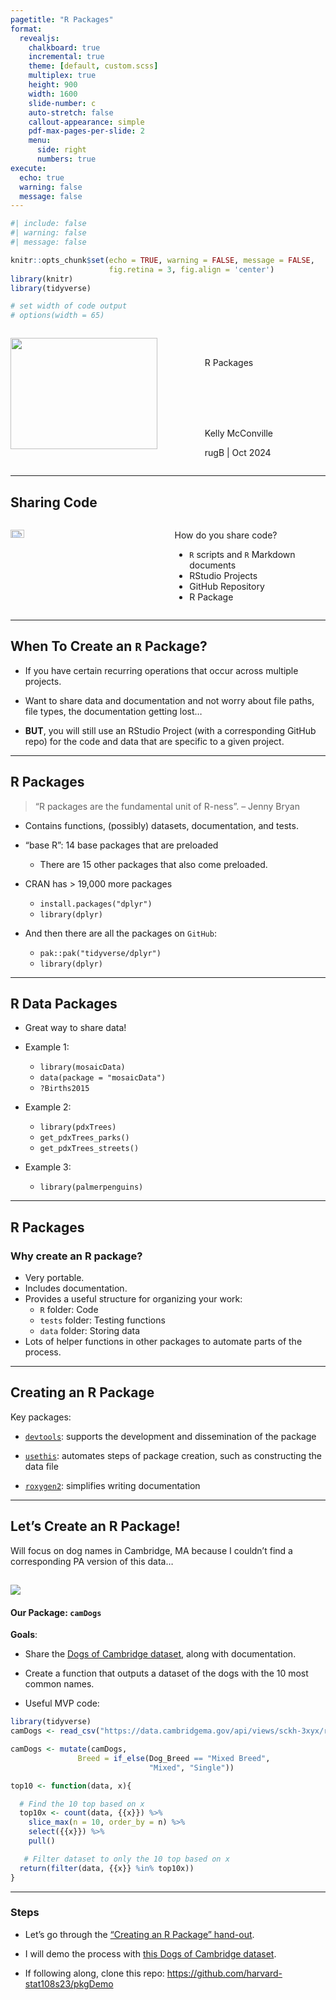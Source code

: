 ```yaml
---
pagetitle: "R Packages"
format: 
  revealjs:
    chalkboard: true
    incremental: true
    theme: [default, custom.scss]
    multiplex: true
    height: 900
    width: 1600
    slide-number: c
    auto-stretch: false
    callout-appearance: simple
    pdf-max-pages-per-slide: 2
    menu: 
      side: right
      numbers: true
execute:
  echo: true
  warning: false
  message: false
---
```


```r
#| include: false
#| warning: false
#| message: false

knitr::opts_chunk$set(echo = TRUE, warning = FALSE, message = FALSE, 
                      fig.retina = 3, fig.align = 'center')
library(knitr)
library(tidyverse)

# set width of code output
# options(width = 65)
```

::::: columns
::: {.column .center width="60%"}
![](img/allison_horst_usethis.png){width="90%"}
:::

::: {.column .center width="40%"}
<br>

[R Packages]{.custom-title}

<br> <br> <br> <br>

[Kelly McConville]{.custom-subtitle}

[rugB \| Oct 2024]{.custom-subtitle}
:::
:::::


---

## Sharing Code

::::: columns
::: {.column .center width="50%"}
![](img/STAT108Logo_Sharing.png){width="30%"}
<br>



:::

::: {.column width="50%"}

How do you share code?


* `R` scripts and `R` Markdown documents
* RStudio Projects
* GitHub Repository
* R Package




:::

:::::

---

## When To Create an `R` Package?

* If you have certain recurring operations that occur across multiple projects.
* Want to share data and documentation and not worry about file paths, file types, the documentation getting lost...

* **BUT**, you will still use an RStudio Project (with a corresponding GitHub repo) for the code and data that are specific to a given project.


---

## R Packages


> "R packages are the fundamental unit of R-ness". -- Jenny Bryan



* Contains functions, (possibly) datasets, documentation, and tests.  

* "base R": 14 base packages that are preloaded
    + There are 15 other packages that also come preloaded.

* CRAN has > 19,000 more packages
    + `install.packages("dplyr")`
    + `library(dplyr)`

* And then there are all the packages on `GitHub`:
    + `pak::pak("tidyverse/dplyr")`
    + `library(dplyr)`


---

## R Data Packages

* Great way to share data!
    
    
* Example 1:
    + `library(mosaicData)`
    + `data(package = "mosaicData")`
    + `?Births2015`



* Example 2:    
    + `library(pdxTrees)`
    + `get_pdxTrees_parks()`
    + `get_pdxTrees_streets()`


* Example 3: 
    + `library(palmerpenguins)`
    

---

## R Packages

### Why create an R package?

* Very portable.
* Includes documentation.
* Provides a useful structure for organizing your work:
    + `R` folder: Code
    + `tests` folder: Testing functions
    + `data` folder: Storing data
* Lots of helper functions in other packages to automate parts of the process.
    

---

## Creating an R Package

Key packages: 

* [`devtools`](https://cran.r-project.org/web/packages/devtools/index.html): supports the development and dissemination of the package

* [`usethis`](https://usethis.r-lib.org/): automates steps of package creation, such as constructing the data file

* [`roxygen2`](https://cran.r-project.org/web/packages/roxygen2/vignettes/roxygen2.html): simplifies writing documentation

---

## Let's Create an R Package!

Will focus on dog names in Cambridge, MA because I couldn't find a corresponding PA version of this data...

![](img/pa_dogs.png)
---

#### Our Package: `camDogs`

**Goals**: 

* Share the [Dogs of Cambridge dataset](https://data.cambridgema.gov/General-Government/Dogs-of-Cambridge/sckh-3xyx), along with documentation.
* Create a function that outputs a dataset of the dogs with the 10 most common names.

* Useful MVP code:

```r
library(tidyverse)
camDogs <- read_csv("https://data.cambridgema.gov/api/views/sckh-3xyx/rows.csv?accessType=DOWNLOAD")

camDogs <- mutate(camDogs,
               Breed = if_else(Dog_Breed == "Mixed Breed",
                               "Mixed", "Single"))

top10 <- function(data, x){

  # Find the 10 top based on x
  top10x <- count(data, {{x}}) %>%
    slice_max(n = 10, order_by = n) %>%
    select({{x}}) %>%
    pull()

   # Filter dataset to only the 10 top based on x
  return(filter(data, {{x}} %in% top10x))
}
```


    
---

### Steps

* Let's go through the ["Creating an R Package" hand-out](https://bucknell-data-science.github.io/dcds/pdfs/R_package_handout.pdf).

* I will demo the process with [this Dogs of Cambridge dataset](https://data.cambridgema.gov/General-Government/Dogs-of-Cambridge/sckh-3xyx).

* If following along, clone this repo: [https://github.com/harvard-stat108s23/pkgDemo](https://github.com/harvard-stat108s23/pkgDemo)


